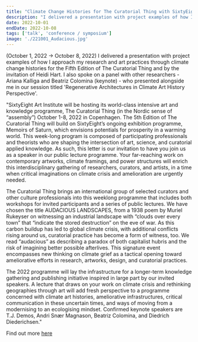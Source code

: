```yaml
---
title: "Climate Change Histories for The Curatorial Thing with SixtyEight Art Institute's Audacious Landscapes in Copenhagen"
description: "I delivered a presentation with project examples of how I approach my research and art practices through climate change histories for the Fifth Edition of The Curatorial Thing and by the invitation of Heidi Hart. I also spoke on a panel with other researchers - Ariana Kalliga and Beatriz Colomina (keynote) - who presented alongside me in our session titled 'Regenerative Architectures in Climate Art History Perspective'. (October 1, 2022 → October 8, 2022) "
date: 2022-10-01
endDate: 2022-10-08
tags: ['talk', 'conference / symposium']
image: './221001_Audacious.jpg'
---
```


(October 1, 2022 → October 8, 2022)  I delivered a presentation with project examples of how I approach my research and art practices through climate change histories for the Fifth Edition of The Curatorial Thing and by the invitation of Heidi Hart. I also spoke on a panel with other researchers - Ariana Kalliga and Beatriz Colomina (keynote) - who presented alongside me in our session titled 'Regenerative Architectures in Climate Art History Perspective'. 


"SixtyEight Art Institute will be hosting its world-class intensive art and knowledge programme, The Curatorial Thing (in the Nordic sense of “assembly”) October 1-8, 2022 in Copenhagen. The 5th Edition of The Curatorial Thing will build on SixtyEight’s ongoing exhibition programme, Memoirs of Saturn, which envisions potentials for prosperity in a warming world.  This week-long program is composed of participating professionals and theorists who are shaping the intersection of art, science, and curatorial applied knowledge. As such, this letter is our invitation to have you join us as a speaker in our public lecture programme. Your far-reaching work on contemporary artworks, climate framings, and power structures will enrich this interdisciplinary gathering of researchers, curators, and artists, in a time when critical imaginations on climate crisis and amelioration are urgently needed. 

The Curatorial Thing brings an international group of selected curators and other culture professionals into this weeklong programme that includes both workshops for invited participants and a series of public lectures. We have chosen the title AUDACIOUS LANDSCAPES, from a 1938 poem by Muriel Rukeyser on witnessing an industrial landscape with “clouds over every town” that “indicate the stored destruction” on the eve of war. As this carbon buildup has led to global climate crisis, with additional conflicts rising around us, curatorial practice has become a form of witness, too. We read “audacious” as describing a paradox of both capitalist hubris and the risk of imagining better possible afterlives. This signature event encompasses new thinking on climate grief as a tactical opening toward ameliorative efforts in research, artworks, design, and curatorial practices. 

The 2022 programme will lay the infrastructure for a longer-term knowledge gathering and publishing initiative inspired in large part by our invited speakers. A lecture that draws on your work on climate crisis and rethinking geographies through art will add fresh perspective to a programme concerned with climate art histories, ameliorative infrastructures, critical communication in these uncertain times, and ways of moving from a modernising to an ecologising mindset. Confirmed keynote speakers are T.J. Demos, Andri Snær Magnason, Beatriz Colomina, and Diedrich Diederichsen."


Find out more [here](https://www.sixtyeight.dk/tct5.html)